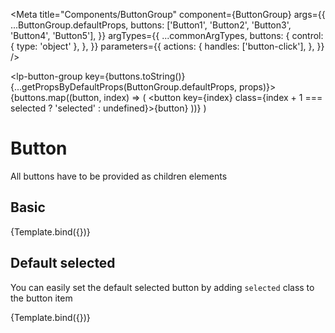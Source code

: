 


<Meta
  title="Components/ButtonGroup"
  component={ButtonGroup}
  args={{
    ...ButtonGroup.defaultProps,
    buttons: ['Button1', 'Button2', 'Button3', 'Button4', 'Button5'],
  }}
  argTypes={{
    ...commonArgTypes,
    buttons: {
      control: { type: 'object' },
    },
  }}
  parameters={{
    actions: {
      handles: ['button-click'],
    },
  }}
/>

  <lp-button-group key={buttons.toString()} {...getPropsByDefaultProps(ButtonGroup.defaultProps, props)}>
    {buttons.map((button, index) => (
      <button key={index} class={index + 1 === selected ? 'selected' : undefined}>{button}</button>
    ))}
  </lp-button-group>
)

# Button

<ArgsTable of={ButtonGroup} />

All buttons have to be provided as children elements

## Basic

<Canvas withSource={SourceState.OPEN}>
  <Story name="Basic">
    {Template.bind({})}
  </Story>
</Canvas>

## Default selected

You can easily set the default selected button by adding `selected` class to the button item

<Canvas withSource={SourceState.OPEN}>
  <Story name="Default active" args={{ selected: 2 }}>
    {Template.bind({})}
  </Story>
</Canvas>
